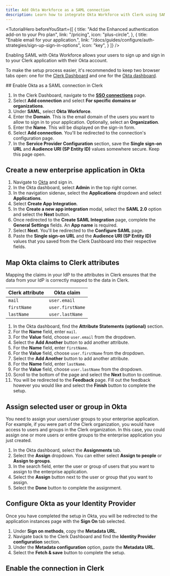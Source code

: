```yaml
---
title: Add Okta Workforce as a SAML connection
description: Learn how to integrate Okta Workforce with Clerk using SAML SSO.
---
```


<TutorialHero
  beforeYouStart={[
    {
      title: "Add the Enhanced authentication add-on to your Pro plan",
      link: "/pricing",
      icon: "plus-circle",
    },
    {
      title: "Enable email for your application.",
      link: "/docs/guides/configure/auth-strategies/sign-up-sign-in-options",
      icon: "key",
    }
  ]}
/>

Enabling SAML with Okta Workforce allows your users to sign up and sign in to your Clerk application with their Okta account.

To make the setup process easier, it's recommended to keep two browser tabs open: one for the [Clerk Dashboard](https://dashboard.clerk.com/last-active?path=user-authentication/sso-connections) and one for the [Okta dashboard](https://www.okta.com/).

<Steps>
  ## Enable Okta as a SAML connection in Clerk

  1. In the Clerk Dashboard, navigate to the [**SSO connections**](https://dashboard.clerk.com/last-active?path=user-authentication/sso-connections) page.
  1. Select **Add connection** and select **For specific domains or organizations**.
  1. Under **SAML**, select **Okta Workforce**.
  1. Enter the **Domain**. This is the email domain of the users you want to allow to sign in to your application. Optionally, select an **Organization**.
  1. Enter the **Name**. This will be displayed on the sign-in form.
  1. Select **Add connection**. You'll be redirected to the connection's configuration page.
  1. In the **Service Provider Configuration** section, save the **Single sign-on URL** and **Audience URI (SP Entity ID)** values somewhere secure. Keep this page open.

  ## Create a new enterprise application in Okta

  1. Navigate to [Okta](https://www.okta.com/) and sign in.
  1. In the Okta dashboard, select **Admin** in the top right corner.
  1. In the navigation sidenav, select the **Applications** dropdown and select **Applications**.
  1. Select **Create App Integration**.
  1. In the **Create a new app integration** modal, select the **SAML 2.0** option and select the **Next** button.
  1. Once redirected to the **Create SAML Integration** page, complete the **General Settings** fields. An **App name** is required.
  1. Select **Next**. You'll be redirected to the **Configure SAML** page.
  1. Paste the **Single sign-on URL** and the **Audience URI (SP Entity ID)** values that you saved from the Clerk Dashboard into their respective fields.

  ## Map Okta claims to Clerk attributes

  Mapping the claims in your IdP to the attributes in Clerk ensures that the data from your IdP is correctly mapped to the data in Clerk.

  | Clerk attribute | Okta claim |
  | - | - |
  | `mail` | `user.email` |
  | `firstName` | `user.firstName` |
  | `lastName` | `user.lastName` |

  1. In the Okta dashboard, find the **Attribute Statements (optional)** section.
  1. For the **Name** field, enter `mail`.
  1. For the **Value** field, choose `user.email` from the dropdown.
  1. Select the **Add Another** button to add another attribute.
  1. For the **Name** field, enter `firstName`.
  1. For the **Value** field, choose `user.firstName` from the dropdown.
  1. Select the **Add Another** button to add another attribute.
  1. For the **Name** field, enter `lastName`.
  1. For the **Value** field, choose `user.lastName` from the dropdown.
  1. Scroll to the bottom of the page and select the **Next** button to continue.
  1. You will be redirected to the **Feedback** page. Fill out the feedback however you would like and select the **Finish** button to complete the setup.

  ## Assign selected user or group in Okta

  You need to assign your users/user groups to your enterprise application. For example, if you were part of the Clerk organization, you would have access to users and groups in the Clerk organization. In this case, you could assign one or more users or entire groups to the enterprise application you just created.

  1. In the Okta dashboard, select the **Assignments** tab.
  1. Select the **Assign** dropdown. You can either select **Assign to people** or **Assign to groups**.
  1. In the search field, enter the user or group of users that you want to assign to the enterprise application.
  1. Select the **Assign** button next to the user or group that you want to assign.
  1. Select the **Done** button to complete the assignment.

  ## Configure Okta as your Identity Provider

  Once you have completed the setup in Okta, you will be redirected to the application instances page with the **Sign On** tab selected.

  1. Under **Sign on methods**, copy the **Metadata URL**.
  1. Navigate back to the Clerk Dashboard and find the **Identity Provider configuration** section.
  1. Under the **Metadata configuration** option, paste the **Metadata URL**.
  1. Select the **Fetch & save** button to complete the setup.

  ## Enable the connection in Clerk

  <Include src="_partials/authentication/saml/enable-connection" />
</Steps>
